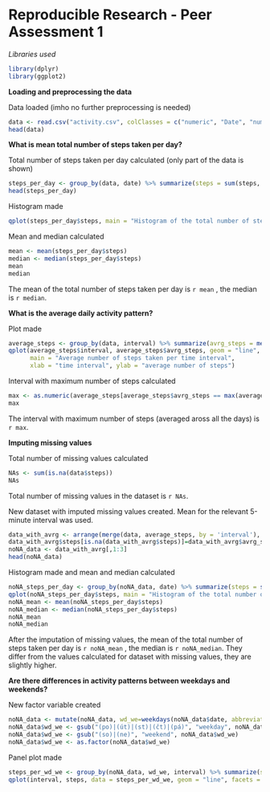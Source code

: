 # Reproducible Research - Peer Assessment 1

*Libraries used*
```r
library(dplyr)
library(ggplot2)
```

**Loading and preprocessing the data**

Data loaded (imho no further preprocessing is needed)
```r
data <- read.csv("activity.csv", colClasses = c("numeric", "Date", "numeric"))
head(data)
```

**What is mean total number of steps taken per day?**

Total number of steps taken per day calculated (only part of the data is shown)
```r
steps_per_day <- group_by(data, date) %>% summarize(steps = sum(steps, na.rm=TRUE))
head(steps_per_day)
```

Histogram made
```r
qplot(steps_per_day$steps, main = "Histogram of the total number of steps taken each day", xlab = "steps per day")
```

Mean and median calculated
```r
mean <- mean(steps_per_day$steps)
median <- median(steps_per_day$steps)
mean
median
```
The mean of the total number of steps taken per day is `r mean` , the median is `r median`.

**What is the average daily activity pattern?**

Plot made
```r
average_steps <- group_by(data, interval) %>% summarize(avrg_steps = mean(steps, na.rm=TRUE))
qplot(average_steps$interval, average_steps$avrg_steps, geom = "line", 
      main = "Average number of steps taken per time interval", 
      xlab = "time interval", ylab = "average number of steps")
```

Interval with maximum number of steps calculated
```r
max <- as.numeric(average_steps[average_steps$avrg_steps == max(average_steps$avrg_steps),1])
max
```
The interval with maximum number of steps (averaged aross all the days) is `r max`.

**Imputing missing values**

Total number of missing values calculated
```r
NAs <- sum(is.na(data$steps))
NAs
```
Total number of missing values in the dataset is `r NAs`.

New dataset with imputed missing values created. Mean for the relevant 5-minute interval was used.
```r
data_with_avrg <- arrange(merge(data, average_steps, by = 'interval'), date, interval)
data_with_avrg$steps[is.na(data_with_avrg$steps)]=data_with_avrg$avrg_steps[is.na(data_with_avrg$steps)]
noNA_data <- data_with_avrg[,1:3]
head(noNA_data)
```

Histogram made and mean and median calculated
```r
noNA_steps_per_day <- group_by(noNA_data, date) %>% summarize(steps = sum(steps, na.rm=TRUE)) 
qplot(noNA_steps_per_day$steps, main = "Histogram of the total number of steps taken each day", xlab = "steps per day")
noNA_mean <- mean(noNA_steps_per_day$steps)
noNA_median <- median(noNA_steps_per_day$steps)
noNA_mean
noNA_median
```
After the imputation of missing values, the mean of the total number of steps taken per day is `r noNA_mean` , the median is `r noNA_median`. They differ from the values calculated for dataset with missing values, they are slightly higher.

**Are there differences in activity patterns between weekdays and weekends?**

New factor variable created
```r
noNA_data <- mutate(noNA_data, wd_we=weekdays(noNA_data$date, abbreviate = TRUE))
noNA_data$wd_we <- gsub("(po)|(út)|(st)|(čt)|(pá)", "weekday", noNA_data$wd_we)
noNA_data$wd_we <- gsub("(so)|(ne)", "weekend", noNA_data$wd_we)
noNA_data$wd_we <- as.factor(noNA_data$wd_we)
```

Panel plot made
```r
steps_per_wd_we <- group_by(noNA_data, wd_we, interval) %>% summarize(steps = mean(steps)) 
qplot(interval, steps, data = steps_per_wd_we, geom = "line", facets = wd_we~.)
```
